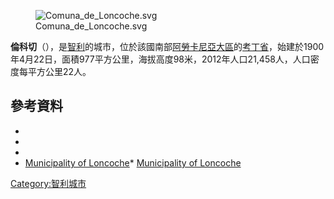 [[Image:Comuna_de_Loncoche.svg|right]]

'''倫科切'''（{{lang-es|Loncoche}}），是[[智利|智利]]的城市，位於該國南部[[阿勞卡尼亞大區|阿勞卡尼亞大區]]的[[考丁省|考丁省]]，始建於1900年4月22日，面積977平方公里，海拔高度98米，2012年人口21,458人，人口密度每平方公里22人。

==參考資料==
*{{Cite web |url = http://www.munitel.cl/ |title = Asociación Chilena de Municipalidades |accessdate = 23 February 2011 |language = es |deadurl = yes |archiveurl = https://web.archive.org/web/20110419202659/http://www.munitel.cl/ |archivedate = 2011年4月19日 }}
*{{Cite web |url = http://www.municipalidadloncoche.cl/ |title = Municipality of Loncoche |accessdate = 23 February 2011 |language = es |archive-date = 2010-01-04 |archive-url = https://web.archive.org/web/20100104105912/http://www.municipalidadloncoche.cl/ |dead-url = yes }}
*{{Cite web |url= http://www.ine.cl/canales/chile_estadistico/censos_poblacion_vivienda/censo_pobl_vivi.php |title= National Statistics Institute |accessdate= 13 December 2010 |language= es |archive-date= 2018-12-25 |archive-url= https://web.archive.org/web/20181225074911/http://www.ine.cl/error-404?aspxerrorpath=%2Fcanales%2Fchile_estadistico%2Fcensos_poblacion_vivienda%2Fcenso_pobl_vivi.php |dead-url= no }}
*[https://web.archive.org/web/20100104105912/http://www.municipalidadloncoche.cl/ Municipality of Loncoche]* {{es icon}} [http://www.municipalidadloncoche.cl/ Municipality of Loncoche]{{Wayback|url=http://www.municipalidadloncoche.cl/ |date=20100104105912 }}

{{Chile-geo-stub}}
[[Category:智利城市|Category:智利城市]]
